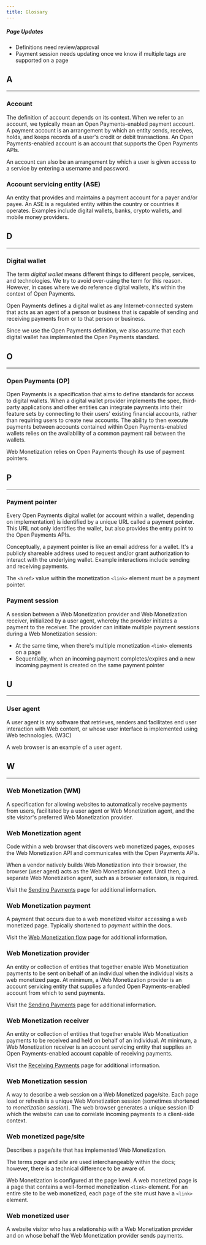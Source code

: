 ```yaml
---
title: Glossary
---
```



<div class='draft'>
  <h5>Page Updates</h5>
  <ul>
    <li>Definitions need review/approval</li>
    <li>Payment session needs updating once we know if multiple tags are supported on a page</li>
  </ul>
</div>

## A
<hr />

### Account

The definition of account depends on its context. When we refer to an account, we typically mean an Open Payments-enabled payment account. A payment account is an arrangement by which an entity sends, receives, holds, and keeps records of a user's credit or debit transactions. An Open Payments-enabled account is an account that supports the <LinkOut href="https://openpayments.guide/">Open Payments APIs</LinkOut>. 

An account can also be an arrangement by which a user is given access to a service by entering a username and password. 

### Account servicing entity (ASE)

An entity that provides and maintains a payment account for a payer and/or payee. An ASE is a regulated entity within the country or countries it operates. Examples include digital wallets, banks, crypto wallets, and mobile money providers.

## D
<hr />

### Digital wallet

The term *digital wallet* means different things to different people, services, and technologies. We try to avoid over-using the term for this reason. However, in cases where we do reference digital wallets, it's within the context of <LinkOut href="https://openpayments.guide/">Open Payments</LinkOut>.

Open Payments defines a digital wallet as any Internet-connected system that acts as an agent of a person or business that is capable of sending and receiving payments from or to that person or business.

Since we use the Open Payments definition, we also assume that each digital wallet has implemented the Open Payments standard.

## O
<hr />

### Open Payments (OP)

<LinkOut href="https://openpayments.guide/">Open Payments</LinkOut> is a specification that aims to define standards for access to digital wallets. When a digital wallet provider implements the spec, third-party applications and other entities can integrate payments into their feature sets by connecting to their users' existing financial accounts, rather than requiring users to create new accounts. The ability to then execute payments between accounts contained within Open Payments-enabled wallets relies on the availability of a common payment rail between the wallets. 

Web Monetization relies on Open Payments though its use of payment pointers. 

## P
<hr />

### Payment pointer

Every <LinkOut href="https://openpayments.guide/">Open Payments</LinkOut> digital wallet (or account within a wallet, depending on implementation) is identified by a unique URL called a <LinkOut href="https://paymentpointers.org/">payment pointer</LinkOut>. This URL not only identifies the wallet, but also provides the entry point to the Open Payments APIs.

Conceptually, a payment pointer is like an email address for a wallet. It's a publicly shareable address used to request and/or grant authorization to interact with the underlying wallet. Example interactions include sending and receiving payments. 

The `<href>` value within the monetization `<link>` element must be a payment pointer.

### Payment session

A session between a Web Monetization provider and Web Monetization receiver, initialized by a user agent, whereby the provider initiates a payment to the receiver. The provider can initiate multiple payment sessions during a Web Monetization session:

* At the same time, when there's multiple monetization `<link>` elements on a page
* Sequentially, when an incoming payment completes/expires and a new incoming payment is created on the same payment pointer 

## U
<hr />

### User agent

A user agent is any software that retrieves, renders and facilitates end user interaction with Web content, or whose user interface is implemented using Web technologies. (<LinkOut href="https://www.w3.org/WAI/UA/work/wiki/Definition_of_User_Agent">W3C</LinkOut>)

A web browser is an example of a user agent.

## W
<hr />

### Web Monetization (WM)

A specification for allowing websites to automatically receive payments from users, facilitated by a user agent or Web Monetization agent, and the site visitor's preferred Web Monetization provider. 

### Web Monetization agent

Code within a web browser that discovers web monetized pages, exposes the Web Monetization API and communicates with the Open Payments APIs. 

When a vendor natively builds Web Monetization into their browser, the browser (user agent) acts as the Web Monetization agent. Until then, a separate Web Monetization agent, such as a browser extension, is required.

Visit the [Sending Payments](/docs/intro/sending-payments/#wm-agents) page for additional information.

### Web Monetization payment

A payment that occurs due to a web monetized visitor accessing a web monetized page. Typically shortened to *payment* within the docs.

Visit the [Web Monetization flow](/docs/intro/web-monetization-flow) page for additional information.

### Web Monetization provider

An entity or collection of entities that together enable Web Monetization payments to be sent on behalf of an individual when the individual visits a web monetized page. At minimum, a Web Monetization provider is an account servicing entity that supplies a funded Open Payments-enabled account from which to send payments. 

Visit the [Sending Payments](/docs/intro/sending-payments/#wm-providers) page for additional information.

### Web Monetization receiver

An entity or collection of entities that together enable Web Monetization payments to be received and held on behalf of an individual. At minimum, a Web Monetization receiver is an account servicing entity that supplies an Open Payments-enabled account capable of receiving payments.

Visit the [Receiving Payments](/docs/intro/receiving-payments/#wm-receivers) page for additional information.

### Web Monetization session

A way to describe a web session on a Web Monetized page/site. Each page load or refresh is a unique Web Monetization session (sometimes shortened to *monetization session*). The web browser generates a unique session ID which the website can use to correlate incoming payments to a client-side context. 

### Web monetized page/site

Describes a page/site that has implemented Web Monetization.

The terms *page* and *site* are used interchangeably within the docs; however, there is a technical difference to be aware of.

Web Monetization is configured at the page level. A web monetized page is a page that contains a well-formed monetization `<link>` element. For an entire site to be web monetized, each page of the site must have a `<link>` element. 

### Web monetized user

A website visitor who has a relationship with a Web Monetization provider and on whose behalf the Web Monetization provider sends payments. 